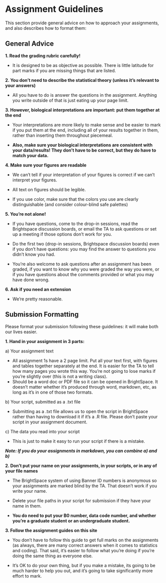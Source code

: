 # **Assignment Guidelines** {.unnumbered}

This section provide general advice on how to approach your assignments, and also describes how to format them:

## General Advice

**1. Read the grading rubric carefully!**

-   It is designed to be as objective as possible. There is little latitude for part marks if you are missing things that are listed.

**2. You don't need to describe the statistical theory (unless it's relevant to your answers)**

-   All you have to do is answer the questions in the assignment. Anything you write outside of that is just eating up your page limit.

**3. However, biological interpretations are important: put them together at the end**

-   Your interpretations are more likely to make sense and be easier to mark if you put them at the end, including all of your results together in them, rather than inserting them throughout piecemeal.

-   **Also, make sure your biological interpretations are consistent with your data/results! They don't have to be correct, but they do have to match your data.**

**4. Make sure your figures are readable**

-   We can't tell if your interpretation of your figures is correct if we can't interpret your figures.

-   All text on figures should be legible.

-   If you use color, make sure that the colors you use are clearly distinguishable (and consider colour-blind safe palettes)

**5. You're not alone!**

-   If you have questions, come to the drop-in sessions, read the Brightspace discussion boards, or email the TA to ask questions or set up a meeting if those options don't work for you.

-   Do the first two (drop-in sessions, Brightspace discussion boards) even if you don't have questions: you may find the answer to questions you didn't know you had.

-   You're also welcome to ask questions after an assignment has been graded, if you want to know why you were graded the way you were, or if you have questions about the comments provided or what you may have done wrong.

**6. Ask if you need an extension**

-   We're pretty reasonable.

## Submission Formatting

Please format your submission following these guidelines: it will make both our lives easier.

**1. Hand in your assignment in 3 parts:**

a\) Your assignment text

-   All assignment 1s have a 2 page limit. Put all your text first, with figures and tables together separately at the end. It is easier for the TA to tell how many pages you wrote this way. You're not going to lose marks if you're slightly over (this is not a writing class).
-   Should be a word doc or PDF file so it can be opened in BrightSpace. It doesn't matter whether it's produced through word, markdown, etc, as long as it's in one of those two formats.

b\) Your script, submitted as a .txt file

-   Submitting as a .txt file allows us to open the script in BrightSpace rather than having to download it if it's a .R file. Please don't paste your script in your assignment document.

c\) The data you read into your script

-   This is just to make it easy to run your script if there is a mistake.

***Note: If you do your assignments in markdown, you can combine a) and b)***

**2. Don't put your name on your assignments, in your scripts, or in any of your file names**

-   The BrightSpace system of using Banner ID numbers is anonymous so your assignments are marked blind by the TA. That doesn't work if you write your name.

-   Delete your file paths in your script for submission if they have your name in them.

-   **You do need to put your B0 number, data code number, and whether you're a graduate student or an undergraduate student.**

**3. Follow the assignment guides on this site**

-   You don't have to follow this guide to get full marks on the assignments (as always, there are many correct answers when it comes to statistics and coding). That said, it's easier to follow what you're doing if you're doing the same thing as everyone else.

-   It's OK to do your own thing, but if you make a mistake, its going to be much harder to help you out, and it's going to take significantly more effort to mark.
